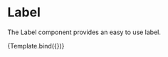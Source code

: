 

<Meta
  title="Forms/Label"
  component={Label}
/>


# Label
The Label component provides an easy to use label.

<Canvas>
  <Story
    name="Basic label"
    args={{
      label: 'Basic label',
      checked: true
    }}
  >
    {Template.bind({})}
  </Story>
</Canvas>
